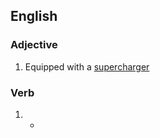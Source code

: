 ==English==

===Adjective===
{{en-adj|-}}

# Equipped with a [[supercharger]]

===Verb===
{{head|en|verb form}}

# {{en-past of|supercharge}}
#* {{quote-journal|lang=en|author=Nick Bilton|title=Bend it, charge it, dunk it: Graphene, the material of tomorrow|url=http://bits.blogs.nytimes.com/2014/04/13/bend-it-charge-it-dunk-it-graphene-the-material-of-tomorrow/|newspaper={{w|The New York Times}}|date=13 April 2014|passage=Graphene could change the electronics industry, ushering in flexible devices, '''supercharged''' quantum computers, electronic clothing and computers that can interface with the cells in your body.}}